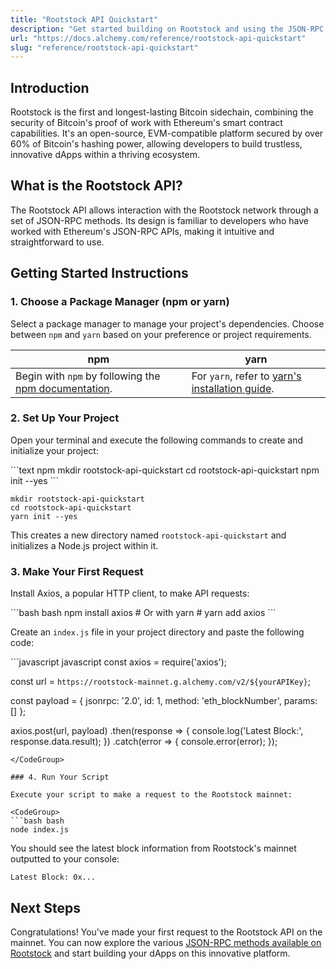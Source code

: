 ```yaml
---
title: "Rootstock API Quickstart"
description: "Get started building on Rootstock and using the JSON-RPC API"
url: "https://docs.alchemy.com/reference/rootstock-api-quickstart"
slug: "reference/rootstock-api-quickstart"
---
```


## Introduction

Rootstock is the first and longest-lasting Bitcoin sidechain, combining the security of Bitcoin's proof of work with Ethereum's smart contract capabilities. It's an open-source, EVM-compatible platform secured by over 60% of Bitcoin's hashing power, allowing developers to build trustless, innovative dApps within a thriving ecosystem.

## What is the Rootstock API?

The Rootstock API allows interaction with the Rootstock network through a set of JSON-RPC methods. Its design is familiar to developers who have worked with Ethereum's JSON-RPC APIs, making it intuitive and straightforward to use.

## Getting Started Instructions

### 1. Choose a Package Manager (npm or yarn)

Select a package manager to manage your project's dependencies. Choose between `npm` and `yarn` based on your preference or project requirements.

| npm                                                                                                                       | yarn                                                                                                |
| ------------------------------------------------------------------------------------------------------------------------- | --------------------------------------------------------------------------------------------------- |
| Begin with `npm` by following the [npm documentation](https://docs.npmjs.com/downloading-and-installing-node-js-and-npm). | For `yarn`, refer to [yarn's installation guide](https://classic.yarnpkg.com/lang/en/docs/install). |

### 2. Set Up Your Project

Open your terminal and execute the following commands to create and initialize your project:

<CodeGroup>
  ```text npm
  mkdir rootstock-api-quickstart
  cd rootstock-api-quickstart
  npm init --yes
  ```

  ```text yarn
  mkdir rootstock-api-quickstart
  cd rootstock-api-quickstart
  yarn init --yes
  ```
</CodeGroup>

This creates a new directory named `rootstock-api-quickstart` and initializes a Node.js project within it.

### 3. Make Your First Request

Install Axios, a popular HTTP client, to make API requests:

<CodeGroup>
  ```bash bash
  npm install axios
  # Or with yarn
  # yarn add axios
  ```
</CodeGroup>

Create an `index.js` file in your project directory and paste the following code:

<CodeGroup>
  ```javascript javascript
  const axios = require('axios');

  const url = `https://rootstock-mainnet.g.alchemy.com/v2/${yourAPIKey}`;

  const payload = {
    jsonrpc: '2.0',
    id: 1,
    method: 'eth_blockNumber',
    params: []
  };

  axios.post(url, payload)
    .then(response => {
      console.log('Latest Block:', response.data.result);
    })
    .catch(error => {
      console.error(error);
    });
  ```
</CodeGroup>

### 4. Run Your Script

Execute your script to make a request to the Rootstock mainnet:

<CodeGroup>
  ```bash bash
  node index.js
  ```
</CodeGroup>

You should see the latest block information from Rootstock's mainnet outputted to your console:

```shell
Latest Block: 0x...
```

## Next Steps

Congratulations! You've made your first request to the Rootstock API on the mainnet. You can now explore the various [JSON-RPC methods available on Rootstock](/reference/rootstock-api-endpoints) and start building your dApps on this innovative platform.
